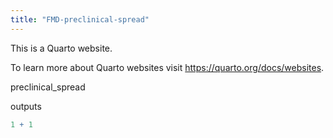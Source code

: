 ```yaml
---
title: "FMD-preclinical-spread"
---
```


This is a Quarto website.

To learn more about Quarto websites visit <https://quarto.org/docs/websites>.

preclinical_spread

outputs

```r
1 + 1
```
